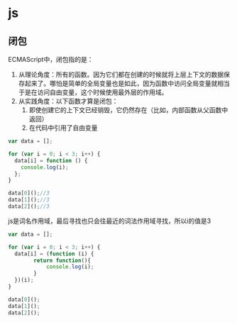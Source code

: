 
# js

## 闭包

ECMAScript中，闭包指的是：

1. 从理论角度：所有的函数。因为它们都在创建的时候就将上层上下文的数据保存起来了。哪怕是简单的全局变量也是如此，因为函数中访问全局变量就相当于是在访问自由变量，这个时候使用最外层的作用域。
2. 从实践角度：以下函数才算是闭包：
   1. 即使创建它的上下文已经销毁，它仍然存在（比如，内部函数从父函数中返回）
   2. 在代码中引用了自由变量

```js
var data = [];

for (var i = 0; i < 3; i++) {
  data[i] = function () {
    console.log(i);
  };
}

data[0]();//3
data[1]();//3
data[2]();//3
```
js是词名作用域，最后寻找也只会往最近的词法作用域寻找，所以i的值是3
```js
var data = [];

for (var i = 0; i < 3; i++) {
  data[i] = (function (i) {
        return function(){
            console.log(i);
        }
  })(i);
}

data[0]();
data[1]();
data[2]();
```


<Closure />
